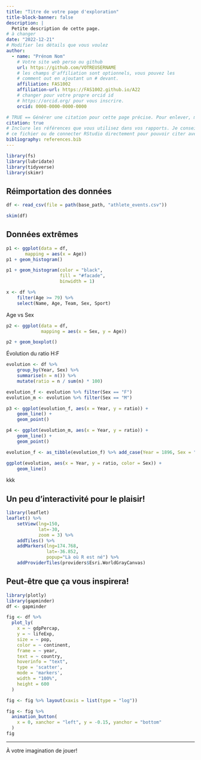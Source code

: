 ```yaml
---
title: "Titre de votre page d'exploration"
title-block-banner: false
description: | 
  Petite description de cette page.
# à changer
date: "2022-12-21"
# Modifier les détails que vous voulez
author:
  - name: "Prénom Nom"
    # Votre site web perso ou github
    url: https://github.com/VOTREUSERNAME
    # les champs d'affiliation sont optionnels, vous pouvez les
    # comment out en ajoutant un # devant.
    affiliation: FAS1002
    affiliation-url: https://FAS1002.github.io/A22
    # changer pour votre propre orcid id
    # https://orcid.org/ pour vous inscrire.
    orcid: 0000-0000-0000-0000

# TRUE == Générer une citation pour cette page précise. Pour enlever, mettre false.
citation: true
# Inclure les références que vous utilisez dans vos rapports. Je conseille Zotero pour construire
# ce fichier ou de connecter RStudio directement pour pouvoir citer avec @nom-de-reference.
bibliography: references.bib
---
```


```r

library(fs)
library(lubridate)
library(tidyverse)
library(skimr)
```

## Réimportation des données

```r


df <- read_csv(file = path(base_path, "athlete_events.csv"))
```

```r
skim(df)
```

## Données extrêmes

```r

p1 <- ggplot(data = df, 
       mapping = aes(x = Age))
p1 + geom_histogram()

p1 + geom_histogram(color = "black", 
                    fill = "#facade", 
                    binwidth = 1)
```

```r
x <- df %>% 
    filter(Age >= 79) %>%
    select(Name, Age, Team, Sex, Sport)

```

Age vs Sex

```r
p2 <- ggplot(data = df, 
             mapping = aes(x = Sex, y = Age))

p2 + geom_boxplot()


```

Évolution du ratio H:F

```r

evolution <- df %>% 
    group_by(Year, Sex) %>%
    summarise(n = n()) %>%
    mutate(ratio = n / sum(n) * 100)


```

```r

evolution_f <- evolution %>% filter(Sex == "F")
evolution_m <- evolution %>% filter(Sex == "M")

p3 <- ggplot(evolution_f, aes(x = Year, y = ratio)) + 
    geom_line() +
    geom_point()

p4 <- ggplot(evolution_m, aes(x = Year, y = ratio)) + 
    geom_line() +
    geom_point()

evolution_f <- as_tibble(evolution_f) %>% add_case(Year = 1896, Sex = "F", n = 0, ratio = 0) %>% arrange(Year)

ggplot(evolution, aes(x = Year, y = ratio, color = Sex)) + 
    geom_line()
```

kkk

## Un peu d'interactivité pour le plaisir!

```r
library(leaflet)
leaflet() %>%
    setView(lng=150,
            lat=-30,
            zoom = 3) %>%
    addTiles() %>%
    addMarkers(lng=174.768,
               lat=-36.852,
               popup="Là où R est né") %>%
    addProviderTiles(providers$Esri.WorldGrayCanvas)
```

## Peut-être que ça vous inspirera!

```r
library(plotly)
library(gapminder)
df <- gapminder

fig <- df %>%
  plot_ly(
    x = ~ gdpPercap,
    y = ~ lifeExp,
    size = ~ pop,
    color = ~ continent,
    frame = ~ year,
    text = ~ country,
    hoverinfo = "text",
    type = 'scatter',
    mode = 'markers',
    width = "100%",
    height = 600
  )

fig <- fig %>% layout(xaxis = list(type = "log"))

fig <- fig %>%
  animation_button(
    x = 0, xanchor = "left", y = -0.15, yanchor = "bottom"
  )
fig
```

------------------------------------------------------------------------

À votre imagination de jouer!

